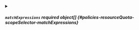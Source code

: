 


<details className="config-field" data-expandable="true">
<summary>

##### `matchExpressions` <span className="config-field-required" data-required="false">required</span> <span className="config-field-type">object[]</span> <span className="config-field-default"></span> <span className="config-field-enum"></span> {#policies-resourceQuota-scopeSelector-matchExpressions}



</summary>

<PartialMatchexpressionsreference />


</details>
